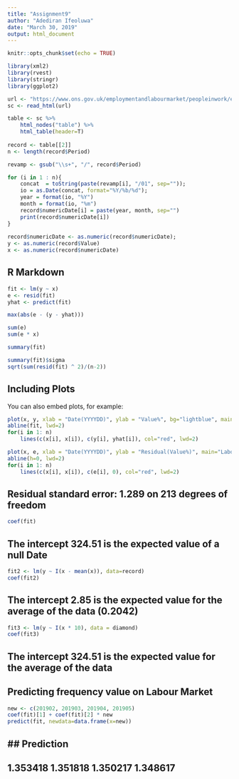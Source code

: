 ```yaml
---
title: "Assignment9"
author: "Adediran Ifeoluwa"
date: "March 30, 2019"
output: html_document
---
```


```r
knitr::opts_chunk$set(echo = TRUE)

library(xml2)
library(rvest)
library(stringr)
library(ggplot2)

url <- "https://www.ons.gov.uk/employmentandlabourmarket/peopleinwork/earningsandworkinghours/timeseries/kac3/lms"
sc <- read_html(url)

table <- sc %>%
    html_nodes("table") %>%
    html_table(header=T)
	
record <- table[[2]]
n <- length(record$Period) 

revamp <- gsub("\\s+", "/", record$Period) 

for (i in 1 : n){
    concat  = toString(paste(revamp[i], "/01", sep=""));
	io = as.Date(concat, format="%Y/%b/%d");
	year = format(io, "%Y")
	month = format(io, "%m") 
	record$numericDate[i] = paste(year, month, sep="")
    print(record$numericDate[i])
}
 
record$numericDate <- as.numeric(record$numericDate);
y <- as.numeric(record$Value)
x <- as.numeric(record$numericDate)


```

## R Markdown 

```r

fit <- lm(y ~ x)
e <- resid(fit)
yhat <- predict(fit)

max(abs(e - (y - yhat)))

sum(e)
sum(e * x)

summary(fit)

summary(fit)$sigma
sqrt(sum(resid(fit) ^ 2)/(n-2))

```

## Including Plots

You can also embed plots, for example:

```r

plot(x, y, xlab = "Date(YYYYDD)", ylab = "Value%", bg="lightblue", main="Labour Market Statistics SA AWE total pay WE growth year on year 3 months average", col="black", cex=1.1, pch=21, frame=FALSE)
abline(fit, lwd=2) 
for(i in 1: n)
	lines(c(x[i], x[i]), c(y[i], yhat[i]), col="red", lwd=2)

```
 
 
```r

plot(x, e, xlab = "Date(YYYYDD)", ylab = "Residual(Value%)", main="Labour Market Statistics SA AWE total pay WE growth year on year 3 months average", bg="lightblue", col="black", cex=2, pch=21, frame=FALSE)
abline(h=0, lwd=2) 
for(i in 1: n)
	lines(c(x[i], x[i]), c(e[i], 0), col="red", lwd=2)

```


## Residual standard error: 1.289 on 213 degrees of freedom

```r
coef(fit)
```
## The intercept 324.51 is the expected value of a null Date

```r
fit2 <- lm(y ~ I(x - mean(x)), data=record)
coef(fit2)
```

## The intercept 2.85 is the expected value for the average of the data (0.2042)

```r
fit3 <- lm(y ~ I(x * 10), data = diamond)
coef(fit3)
```

## The intercept 324.51 is the expected value for the average of the data

## Predicting frequency value on Labour Market

```r
new <- c(201902, 201903, 201904, 201905)
coef(fit)[1] + coef(fit)[2] * new
predict(fit, newdata=data.frame(x=new))
```

## Prediction
---
1.353418 1.351818 1.350217 1.348617
---
